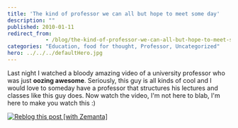 ```yaml
---
title: 'The kind of professor we can all but hope to meet some day'
description: ""
published: 2010-01-11
redirect_from: 
            - /blog/the-kind-of-professor-we-can-all-but-hope-to-meet-some-day/swizec/1146
categories: "Education, food for thought, Professor, Uncategorized"
hero: ../../../defaultHero.jpg
---
```

Last night I watched a bloody amazing video of a university professor who was just **oozing awesome**. Seriously, this guy is all kinds of cool and I would love to someday have a professor that structures his lectures and classes like this guy does. Now watch the video, I&#x27;m not here to blab, I&#x27;m here to make you watch this :) 

[![Reblog this post \[with Zemanta\]](http://img.zemanta.com/reblog_e.png?x-id=70a8eb0d-a456-42eb-981e-1e2f7eb97af4)](http://reblog.zemanta.com/zemified/70a8eb0d-a456-42eb-981e-1e2f7eb97af4/ "Reblog this post \[with Zemanta]")
